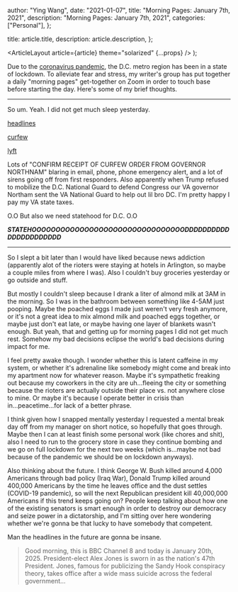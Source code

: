 
  author: "Ying Wang",
  date: "2021-01-07",
  title: "Morning Pages: January 7th, 2021",
  description: "Morning Pages: January 7th, 2021",
  categories: ["Personal"],
};

  title: article.title,
  description: article.description,
};

  <ArticleLayout article={article} theme="solarized" {...props} />
);

Due to the [coronavirus
pandemic](https://en.wikipedia.org/wiki/2019-20_coronavirus_pandemic), the D.C.
metro region has been in a state of lockdown. To alleviate fear and stress, my
writer's group has put together a daily "morning pages" get-together on Zoom in
order to touch base before starting the day. Here's some of my brief thoughts.

---

So um. Yeah. I did not get much sleep yesterday.

[headlines](/img/posts/2021/01/07/headlines.png)

[curfew](/img/posts/2021/01/07/ios_1.png)

[lyft](/img/posts/2021/01/07/ios_2.png)

Lots of "CONFIRM RECEIPT OF CURFEW ORDER FROM GOVERNOR NORTHNAM" blaring in
email, phone, phone emergency alert, and a lot of sirens going off from first
responders. Also apparently when Trump refused to mobilize the D.C. National
Guard to defend Congress our VA governor Northam sent the VA National Guard to
help out lil bro DC. I'm pretty happy I pay my VA state taxes.

O.O But also we need statehood for D.C. O.O

**_STATEHOOOOOOOOOOOOOOOOOOOOOOOOOOOOOOOODDDDDDDDDDDDDDDDDDDDDD_**

---

So I slept a bit later than I would have liked because news addiction
(apparently alot of the rioters were staying at hotels in Arlington, so maybe a
couple miles from where I was). Also I couldn't buy groceries yesterday or go
outside and stuff.

But mostly I couldn't sleep because I drank a liter of almond milk at 3AM in the
morning. So I was in the bathroom between something like 4-5AM just pooping.
Maybe the poached eggs I made just weren't very fresh anymore, or it's not a
great idea to mix almond milk and poached eggs together, or maybe just don't eat
late, or maybe having one layer of blankets wasn't enough. But yeah, that and
getting up for morning pages I did not get much rest. Somehow my bad decisions
eclipse the world's bad decisions during impact for me.

I feel pretty awake though. I wonder whether this is latent caffeine in my
system, or whether it's adrenaline like somebody might come and break into my
apartment now for whatever reason. Maybe it's sympathetic freaking out because
my coworkers in the city are uh...fleeing the city or something because the
rioters are actually outside their place vs. not anywhere close to mine. Or
maybe it's because I operate better in crisis than in...peacetime...for lack of
a better phrase.

I think given how I snapped mentally yesterday I requested a mental break day
off from my manager on short notice, so hopefully that goes through. Maybe then
I can at least finish some personal work (like chores and shit), also I need to
run to the grocery store in case they continue bombing and we go on full
lockdown for the next two weeks (which is...maybe not bad because of the
pandemic we should be on lockdown anyways).

Also thinking about the future. I think George W. Bush killed around 4,000
Americans through bad policy (Iraq War), Donald Trump killed around 400,000
Americans by the time he leaves office and the dust settles (COVID-19 pandemic),
so will the next Republican president kill 40,000,000 Americans if this trend
keeps going on? People keep talking about how one of the existing senators is
smart enough in order to destroy our democracy and seize power in a
dictatorship, and I'm sitting over here wondering whether we're gonna be that
lucky to have somebody that competent.

Man the headlines in the future are gonna be insane.

> Good morning, this is BBC Channel 8 and today is January 20th, 2025.
> President-elect Alex Jones is sworn in as the nation's 47th President. Jones,
> famous for publicizing the Sandy Hook conspiracy theory, takes office after a
> wide mass suicide across the federal government...
